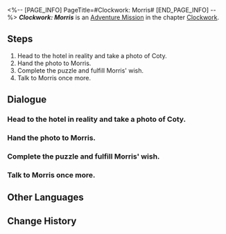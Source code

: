 <%-- [PAGE_INFO]
PageTitle=#Clockwork: Morris#
[END_PAGE_INFO] --%>
{{Stub|Dialogue.}}
{{Mission Infobox
|id            = 4240310
|title         = 
|image         = <!--Mission Clockwork: Morris.png-->
|type          = Adventure
|event_name    = 
|chapter       = Clockwork
|requirements  = [[Trailblaze Mission]] ''[[Gentleness, the Name of Nocturne]]'' completed
|summary       = <!--official mission summary from Fate's Atlas-->
|characters    = Coty; Morris; Trailblazer
|startLocation = [[<!--starting world-->]] - [[<!--starting area-->]]
|world         = <!--starting world-->
|area          = <!--starting area-->
|prev          = 
|next          = 
|exp           = 100
|credits       = 20000
|stellarJade   = 10
|other         = {{Card List|Lost Crystal*3; Clock Credits*180}}
}}
'''''Clockwork: Morris''''' is an [[Adventure Mission]] in the chapter [[Clockwork]].

==Steps==
# Head to the hotel in reality and take a photo of Coty.
# Hand the photo to Morris.
# Complete the puzzle and fulfill Morris' wish.
# Talk to Morris once more.

<!--
==Gameplay Notes==

--><!--
==Trial Character==

-->
==Dialogue==
{{Stub Dialogue}}
{{Dialogue Start}}
:{{tx}}
{{Dialogue End}}

===Head to the hotel in reality and take a photo of Coty.===
{{Mission Description|type=adventure|location=<!--to be added-->|update|Tick... tock! Quick, Adjust the hands... Tick, tock!<br />People's minds await your exploration. Help them regain their true selves!}}
{{Dialogue Start}}
:{{tx}}
{{Dialogue End}}

===Hand the photo to Morris.===
{{Dialogue Start}}
:{{tx}}
{{Dialogue End}}

===Complete the puzzle and fulfill Morris' wish.===
{{Dialogue Start}}
:{{tx}}
{{Dialogue End}}

===Talk to Morris once more.===
{{Dialogue Start}}
:{{tx}}
{{Dialogue End}}

==Other Languages==
{{Other Languages
|en   = Clockwork: Morris
|zhs  = 钟表把戏：莫里斯
|zht  = 鐘錶把戲：莫里斯
|ja   = クロックトリック：モリス
|ko   = 시계 트릭: 모리스
|es   = Trucorreloj: Morris
|fr   = Pouvoir de la Pendule&nbsp;: Maurice
|ru   = Заводной механизм: Морис
|th   = กลนาฬิกา: Morris
|vi   = Thủ Thuật Đồng Hồ: Morris
|de   = Uhrwerk: Morris
|id   = Clockwork: Morris
|pt   = Truquelógio: Morris
}}

==Change History==
{{Change History|2.0}}
